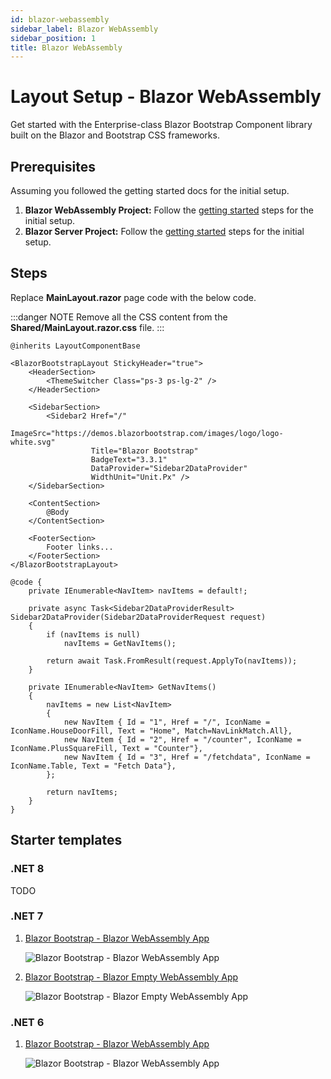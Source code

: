 ```yaml
---
id: blazor-webassembly
sidebar_label: Blazor WebAssembly
sidebar_position: 1
title: Blazor WebAssembly
---
```



# Layout Setup - Blazor WebAssembly

Get started with the Enterprise-class Blazor Bootstrap Component library built on the Blazor and Bootstrap CSS frameworks.

<CarbonAd />

## Prerequisites

Assuming you followed the getting started docs for the initial setup.

1. **Blazor WebAssembly Project:** Follow the [getting started](/getting-started/blazor-webassembly-net-8) steps for the initial setup.
1. **Blazor Server Project:** Follow the [getting started](/getting-started/blazor-webapp-server-global-net-8) steps for the initial setup.

## Steps

Replace **MainLayout.razor** page code with the below code.

:::danger NOTE
Remove all the CSS content from the **Shared/MainLayout.razor.css** file.
:::

```cshtml {} showLineNumbers
@inherits LayoutComponentBase

<BlazorBootstrapLayout StickyHeader="true">
    <HeaderSection>
        <ThemeSwitcher Class="ps-3 ps-lg-2" />
    </HeaderSection>

    <SidebarSection>
        <Sidebar2 Href="/"
                  ImageSrc="https://demos.blazorbootstrap.com/images/logo/logo-white.svg"
                  Title="Blazor Bootstrap"
                  BadgeText="3.3.1"
                  DataProvider="Sidebar2DataProvider"
                  WidthUnit="Unit.Px" />
    </SidebarSection>

    <ContentSection>
        @Body
    </ContentSection>

    <FooterSection>
        Footer links...
    </FooterSection>
</BlazorBootstrapLayout>

@code {
    private IEnumerable<NavItem> navItems = default!;

    private async Task<Sidebar2DataProviderResult> Sidebar2DataProvider(Sidebar2DataProviderRequest request)
    {
        if (navItems is null)
            navItems = GetNavItems();

        return await Task.FromResult(request.ApplyTo(navItems));
    }

    private IEnumerable<NavItem> GetNavItems()
    {
        navItems = new List<NavItem>
        {
            new NavItem { Id = "1", Href = "/", IconName = IconName.HouseDoorFill, Text = "Home", Match=NavLinkMatch.All},
            new NavItem { Id = "2", Href = "/counter", IconName = IconName.PlusSquareFill, Text = "Counter"},
            new NavItem { Id = "3", Href = "/fetchdata", IconName = IconName.Table, Text = "Fetch Data"},
        };

        return navItems;
    }
}
```

## Starter templates

### .NET 8

TODO

### .NET 7

1. [Blazor Bootstrap - Blazor WebAssembly App](https://github.com/vikramlearning/blazorbootstrap-starter-templates/tree/master/src/BlazorBootstrap.Templates.Starter/NET7.BlazorWebAssemblyApp)

   <img src="https://i.imgur.com/4P8u0HR.png" alt="Blazor Bootstrap - Blazor WebAssembly App" />

1. [Blazor Bootstrap - Blazor Empty WebAssembly App](https://github.com/vikramlearning/blazorbootstrap-starter-templates/tree/master/src/BlazorBootstrap.Templates.Starter/NET7.BlazorWebAssemblyAppEmpty)

   <img src="https://i.imgur.com/CBEoZ6P.png" alt="Blazor Bootstrap - Blazor Empty WebAssembly App" />

### .NET 6

1. [Blazor Bootstrap - Blazor WebAssembly App](https://github.com/vikramlearning/blazorbootstrap-starter-templates/tree/master/src/BlazorBootstrap.Templates.Starter/NET6.BlazorWebAssemblyApp)

   <img src="https://i.imgur.com/aRV3rJm.png" alt="Blazor Bootstrap - Blazor WebAssembly App" />
